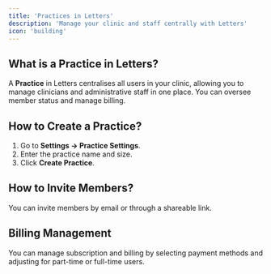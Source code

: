 ```yaml
---
title: 'Practices in Letters'
description: 'Manage your clinic and staff centrally with Letters'
icon: 'building'
---
```


## What is a Practice in Letters?

A **Practice** in Letters centralises all users in your clinic, allowing you to manage clinicians and administrative staff in one place. You can oversee member status and manage billing.

## How to Create a Practice?

1. Go to **Settings → Practice Settings**.
2. Enter the practice name and size.
3. Click **Create Practice**.

## How to Invite Members?

You can invite members by email or through a shareable link.

## Billing Management

You can manage subscription and billing by selecting payment methods and adjusting for part-time or full-time users.